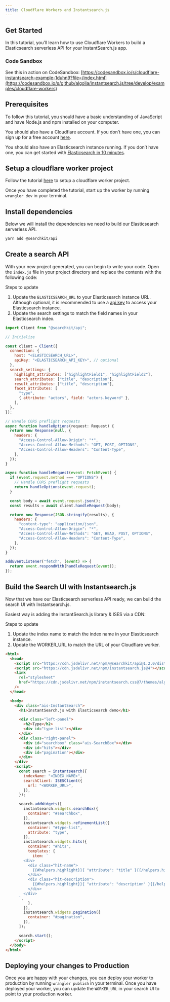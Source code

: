 ```yaml
---
title: Cloudflare Workers and Instantsearch.js
---
```


## Get Started

In this tutorial, you’ll learn how to use Cloudflare Workers to build a Elasticsearch serverless API for your InstantSearch.js app.

### Code Sandbox

See this in action on CodeSandbox: [https://codesandbox.io/s/cloudflare-instantsearch-example-1duhn9?file=/index.html](https://codesandbox.io/s/github/algolia/instantsearch.js/tree/develop/examples/cloudflare-workers)

## Prerequisites

To follow this tutorial, you should have a basic understanding of JavaScript and have Node.js and npm installed on your computer.

You should also have a Cloudflare account. If you don’t have one, you can sign up for a free account [here](https://dash.cloudflare.com/sign-up).

You should also have an Elasticsearch instance running. If you don’t have one, you can get started with [Elasticsearch in 10 minutes](https://www.elastic.co/guide/en/elasticsearch/reference/current/getting-started.html).

## Setup a cloudflare worker project

Follow the tutorial [here](https://developers.cloudflare.com/workers/get-started/guide/) to setup a cloudflare worker project.

Once you have completed the tutorial, start up the worker by running `wrangler dev` in your terminal.

## Install dependencies

Below we will install the dependencies we need to build our Elasticsearch serverless API.

```bash
yarn add @searchkit/api
```

## Create a search API

With your new project generated, you can begin to write your code. Open the `index.js` file in your project directory and replace the contents with the following code:

Steps to update

1. Update the `ELASTICSEARCH_URL` to your Elasticsearch instance URL. Although optional, it is recommended to use a [api key](https://www.elastic.co/guide/en/elasticsearch/reference/current/security-api-create-api-key.html) to access your Elasticsearch instance.
2. Update the search settings to match the field names in your Elasticsearch index.

```js
import Client from "@searchkit/api";

// Initialize

const client = Client({
  connection: {
    host: "<ELASTICSEARCH_URL>",
    apiKey: "<ELASTICSEARCH_API_KEY>", // optional
  },
  search_settings: {
    highlight_attributes: ["highlightField1", "highlightField2"],
    search_attributes: ["title", "description"],
    result_attributes: ["title", "description"],
    facet_attributes: [
      "type",
      { attribute: "actors", field: "actors.keyword" },
    ],
  },
});

// Handle CORS preflight requests
async function handleOptions(request: Request) {
  return new Response(null, {
    headers: {
      "Access-Control-Allow-Origin": "*",
      "Access-Control-Allow-Methods": "GET, POST, OPTIONS",
      "Access-Control-Allow-Headers": "Content-Type",
    },
  });
}

async function handleRequest(event: FetchEvent) {
  if (event.request.method === "OPTIONS") {
    // Handle CORS preflight requests
    return handleOptions(event.request);
  }

  const body = await event.request.json();
  const results = await client.handleRequest(body);

  return new Response(JSON.stringify(results), {
    headers: {
      "content-type": "application/json",
      "Access-Control-Allow-Origin": "*",
      "Access-Control-Allow-Methods": "GET, HEAD, POST, OPTIONS",
      "Access-Control-Allow-Headers": "Content-Type",
    },
  });
}

addEventListener("fetch", (event) => {
  return event.respondWith(handleRequest(event));
});
```

## Build the Search UI with Instantsearch.js

Now that we have our Elasticsearch serverless API ready, we can build the search UI with Instantsearch.js.

Easiest way is adding the InstantSearch.js library & ISES via a CDN:

Steps to update

1. Update the index name to match the index name in your Elasticsearch instance.
2. Update the WORKER_URL to match the URL of your Cloudflare worker.

```html
<html>
  <head>
    <script src="https://cdn.jsdelivr.net/npm/@searchkit/api@1.2.0/dist/umd/index.global.js"></script>
    <script src="https://cdn.jsdelivr.net/npm/instantsearch.js@4"></script>
    <link
      rel="stylesheet"
      href="https://cdn.jsdelivr.net/npm/instantsearch.css@7/themes/algolia-min.css"
    />
  </head>

  <body>
    <div class="ais-InstantSearch">
      <h1>InstantSearch.js with Elasticsearch demo</h1>

      <div class="left-panel">
        <h2>Type</h2>
        <div id="type-list"></div>
      </div>
      <div class="right-panel">
        <div id="searchbox" class="ais-SearchBox"></div>
        <div id="hits"></div>
        <div id="pagination"></div>
      </div>
    </div>
    <script>
      const search = instantsearch({
        indexName: "<INDEX_NAME>",
        searchClient: ISESClient({
          url: "<WORKER_URL>",
        }),
      });

      search.addWidgets([
        instantsearch.widgets.searchBox({
          container: "#searchbox",
        }),
        instantsearch.widgets.refinementList({
          container: "#type-list",
          attribute: "type",
        }),
        instantsearch.widgets.hits({
          container: "#hits",
          templates: {
            item: `
        <div>
          <div class="hit-name">
            {{#helpers.highlight}}{ "attribute": "title" }{{/helpers.highlight}}
          </div>
          <div class="hit-description">
            {{#helpers.highlight}}{ "attribute": "description" }{{/helpers.highlight}}
          </div>
        </div>
      `,
          },
        }),
        instantsearch.widgets.pagination({
          container: "#pagination",
        }),
      ]);

      search.start();
    </script>
  </body>
</html>
```

## Deploying your changes to Production

Once you are happy with your changes, you can deploy your worker to production by running `wrangler publish` in your terminal.
Once you have deployed your worker, you can update the `WORKER_URL` in your search UI to point to your production worker.
